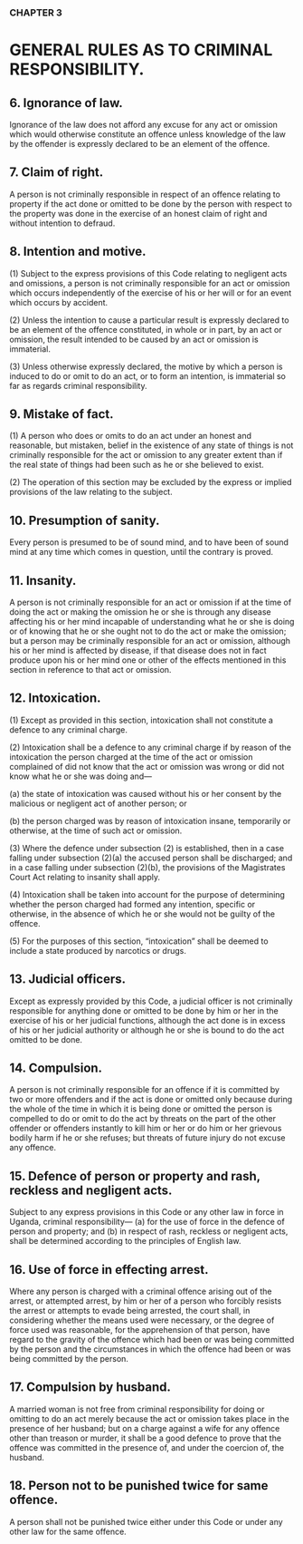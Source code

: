 ### CHAPTER 3

# GENERAL RULES AS TO CRIMINAL RESPONSIBILITY.

## 6. Ignorance of law.
Ignorance of the law does not afford any excuse for any act or omission
which would otherwise constitute an offence unless knowledge of the law by
the offender is expressly declared to be an element of the offence.

## 7. Claim of right.
A person is not criminally responsible in respect of an offence relating to
property if the act done or omitted to be done by the person with respect to
the property was done in the exercise of an honest claim of right and without
intention to defraud.

## 8. Intention and motive.
(1) Subject to the express provisions of this Code relating to
negligent acts and omissions, a person is not criminally responsible for an act
or omission which occurs independently of the exercise of his or her will or
for an event which occurs by accident.

(2) Unless the intention to cause a particular result is expressly
declared to be an element of the offence constituted, in whole or in part, by
an act or omission, the result intended to be caused by an act or omission is
immaterial.

(3) Unless otherwise expressly declared, the motive by which a
person is induced to do or omit to do an act, or to form an intention, is
immaterial so far as regards criminal responsibility.

## 9. Mistake of fact.
(1) A person who does or omits to do an act under an honest and
reasonable, but mistaken, belief in the existence of any state of things is not
criminally responsible for the act or omission to any greater extent than if the
real state of things had been such as he or she believed to exist.

(2) The operation of this section may be excluded by the express or
implied provisions of the law relating to the subject.

## 10. Presumption of sanity.
Every person is presumed to be of sound mind, and to have been of sound
mind at any time which comes in question, until the contrary is proved.

## 11. Insanity.
A person is not criminally responsible for an act or omission if at the time of
doing the act or making the omission he or she is through any disease
affecting his or her mind incapable of understanding what he or she is doing
or of knowing that he or she ought not to do the act or make the omission; but
a person may be criminally responsible for an act or omission, although his
or her mind is affected by disease, if that disease does not in fact produce
upon his or her mind one or other of the effects mentioned in this section in
reference to that act or omission.

## 12. Intoxication.
(1) Except as provided in this section, intoxication shall not constitute
a defence to any criminal charge.

(2) Intoxication shall be a defence to any criminal charge if by reason
of the intoxication the person charged at the time of the act or omission
complained of did not know that the act or omission was wrong or did not
know what he or she was doing and—

(a) the state of intoxication was caused without his or her consent by
the malicious or negligent act of another person; or

(b) the person charged was by reason of intoxication insane,
temporarily or otherwise, at the time of such act or omission.

(3) Where the defence under subsection (2) is established, then in a
case falling under subsection (2)(a) the accused person shall be discharged;
and in a case falling under subsection (2)(b), the provisions of the
Magistrates Court Act relating to insanity shall apply.

(4) Intoxication shall be taken into account for the purpose of
determining whether the person charged had formed any intention, specific
or otherwise, in the absence of which he or she would not be guilty of the
offence.

(5) For the purposes of this section, “intoxication” shall be deemed
to include a state produced by narcotics or drugs.

## 13. Judicial officers.
Except as expressly provided by this Code, a judicial officer is not criminally
responsible for anything done or omitted to be done by him or her in the
exercise of his or her judicial functions, although the act done is in excess of
his or her judicial authority or although he or she is bound to do the act
omitted to be done.

## 14. Compulsion.
A person is not criminally responsible for an offence if it is committed by
two or more offenders and if the act is done or omitted only because during
the whole of the time in which it is being done or omitted the person is
compelled to do or omit to do the act by threats on the part of the other
offender or offenders instantly to kill him or her or do him or her grievous
bodily harm if he or she refuses; but threats of future injury do not excuse
any offence.

## 15. Defence of person or property and rash, reckless and negligent acts.
Subject to any express provisions in this Code or any other law in force in
Uganda, criminal responsibility—
(a) for the use of force in the defence of person and property; and
(b) in respect of rash, reckless or negligent acts, shall be determined according to the principles of English law.

## 16. Use of force in effecting arrest.
Where any person is charged with a criminal offence arising out of the arrest,
or attempted arrest, by him or her of a person who forcibly resists the arrest
or attempts to evade being arrested, the court shall, in considering whether
the means used were necessary, or the degree of force used was reasonable,
for the apprehension of that person, have regard to the gravity of the offence
which had been or was being committed by the person and the circumstances
in which the offence had been or was being committed by the person.

## 17. Compulsion by husband.
A married woman is not free from criminal responsibility for doing or
omitting to do an act merely because the act or omission takes place in the
presence of her husband; but on a charge against a wife for any offence other
than treason or murder, it shall be a good defence to prove that the offence
was committed in the presence of, and under the coercion of, the husband.

## 18. Person not to be punished twice for same offence.
A person shall not be punished twice either under this Code or under any
other law for the same offence.